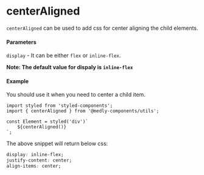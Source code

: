 
<Meta title="Utils/Style/centerAligned" />

# centerAligned

`centerAligned` can be used to add css for center aligning the child elements.

#### Parameters

`display` - It can be either `flex` or `inline-flex`.

**Note: The default value for dispaly is `inline-flex`**

#### Example

You should use it when you need to center a child item.

```tsx
import styled from 'styled-components';
import { centerAligned } from '@medly-components/utils';

const Element = styled('div')`
    ${centerAligned()}
`;
```

The above snippet will return below css:

```css
display: inline-flex;
justify-content: center;
align-items: center;
```
